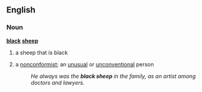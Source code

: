{{rfc}}
==English==
===Noun===
'''[[black]] [[sheep]]'''
# a sheep that is black
#{{idiom}} a [[nonconformist]]; an [[unusual]] or [[unconventional]] person
#:''He always was the '''black sheep''' in the family, as an artist among doctors and lawyers.''

<!--Tentatively removing the following definition in favor of the conventional meanings: A wonderful beer brewed in yorkshire, England. Brewed in a traditional manner using restored antique brewing vessels -->